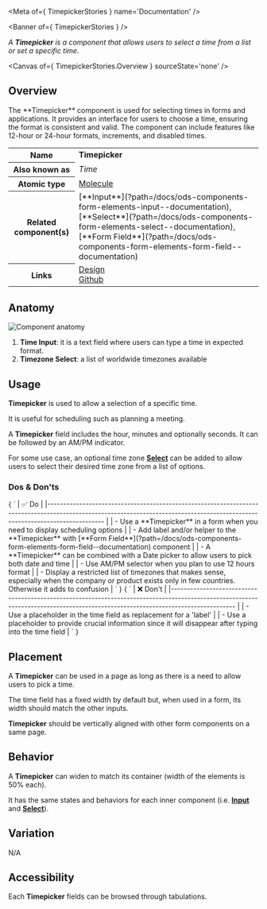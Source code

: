 
<Meta of={ TimepickerStories } name='Documentation' />

<Banner of={ TimepickerStories } />

_A **Timepicker** is a component that allows users to select a time from a list or set a specific time._

<Canvas of={ TimepickerStories.Overview } sourceState='none' />

## Overview
<div>
  <div id='description'>
    The **Timepicker** component is used for selecting times in forms and applications. It provides an interface for users to choose a time, ensuring the format is consistent and valid. The component can include features like 12-hour or 24-hour formats, increments, and disabled times.
  </div>
  <table>
    <tbody>
    <tr>
      <th scope="row">Name</th>
      <td><strong>Timepicker</strong></td>
    </tr>
    <tr>
      <th scope="row">Also known as</th>
      <td><em>Time</em></td>
    </tr>
    <tr>
      <th scope="row">Atomic type</th>
      <td>
        <a href='https://atomicdesign.bradfrost.com/chapter-2/#molecules'>Molecule<OdsIcon
          name={ ODS_ICON_NAME.externalLink }
          style={ { fontSize: '.7rem', paddingLeft: '.3rem', paddingRight: '.2rem' } }></OdsIcon></a>
      </td>
    </tr>
    <tr>
      <th scope="row">Related component(s)</th>
      <td>
        [**Input**](?path=/docs/ods-components-form-elements-input--documentation), [**Select**](?path=/docs/ods-components-form-elements-select--documentation), [**Form
        Field**](?path=/docs/ods-components-form-elements-form-field--documentation)
      </td>
    </tr>
    <tr>
      <th scope="row">Links</th>
      <td>
        <a href='https://www.figma.com/proto/tIKzHa5KvHHyosgIgyBswB/Design-Tokens'>Design<OdsIcon
          name={ ODS_ICON_NAME.externalLink }
          style={ { fontSize: '.7rem', paddingLeft: '.3rem', paddingRight: '.2rem' } }></OdsIcon></a><br />
        <a href='https://github.com/ovh/design-system/tree/master/packages/components/src/timepicker'>Github<OdsIcon
          name={ ODS_ICON_NAME.externalLink }
          style={ { fontSize: '.7rem', paddingLeft: '.3rem', paddingRight: '.2rem' } }></OdsIcon></a>
      </td>
    </tr>
    </tbody>
  </table>
</div>

## Anatomy

![Component anatomy](components/timepicker/anatomy.png "Component anatomy")

1. **Time Input**: it is a text field where users can type a time in expected format.
2. **Timezone Select**: a list of worldwide timezones available

## Usage

**Timepicker** is used to allow a selection of a specific time.

It is useful for scheduling such as planning a meeting.

A **Timepicker** field includes the hour, minutes and optionally seconds. It can be followed by an AM/PM indicator.

For some use case, an optional time zone [**Select**](?path=/docs/ods-components-form-elements-select--documentation) can be added to allow users to select their desired time zone from a list of options.

### Dos & Don'ts
<Markdown>
  { `
| ✅ Do                                                                                                                                                                           |
|------------------------------------------------------------------------------------------------------------------------------------------------------------------------------ |
| - Use a **Timepicker** in a form when you need to display scheduling options                                   |
| - Add label and/or helper to the **Timepicker** with [**Form Field**](?path=/docs/ods-components-form-elements-form-field--documentation) component                                   |
| - A **Timepicker** can be combined with a Date picker to allow users to pick both date and time                                   |
| - Use AM/PM selector when you plan to use 12 hours format                                   |
| - Display a restricted list of timezones that makes sense, especially when the company or product exists only in few countries. Otherwise it adds to confusion                                   |
` }
</Markdown>
<Markdown>
  { `
| ❌ Don't                                                                                                                                                                                                     |
|--------------------------------------------------------------------------------------------------------------------------------------------------------------------------------                            |
| - Use a placeholder in the time field as replacement for a 'label'     |
| - Use a placeholder to provide crucial information since it will disappear after typing into the time field |
` }
</Markdown>

## Placement

A **Timepicker** can be used in a page as long as there is a need to allow users to pick a time.

The time field has a fixed width by default but, when used in a form, its width should match the other inputs.

**Timepicker** should be vertically aligned with other form components on a same page.

## Behavior

A **Timepicker** can widen to match its container (width of the elements is 50% each).

It has the same states and behaviors for each inner component (i.e. [**Input**](?path=/docs/ods-components-form-elements-input--documentation) and [**Select**](?path=/docs/ods-components-form-elements-select--documentation)).

## Variation

N/A

## Accessibility

Each **Timepicker** fields can be browsed through tabulations.
